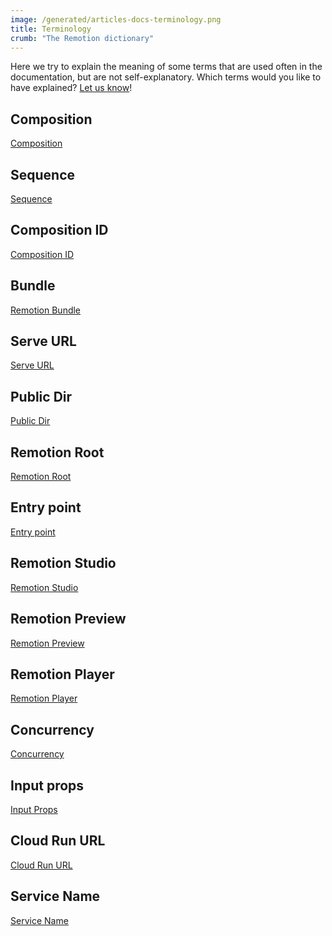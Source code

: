 ```yaml
---
image: /generated/articles-docs-terminology.png
title: Terminology
crumb: "The Remotion dictionary"
---
```


Here we try to explain the meaning of some terms that are used often in the documentation, but are not self-explanatory. Which terms would you like to have explained? [Let us know](https://remotion.dev/issue)!

## Composition

[Composition](/docs/terminology/composition)

## Sequence

[Sequence](/docs/terminology/sequence)

## Composition ID

[Composition ID](/docs/terminology/composition#composition-id)

## Bundle

[Remotion Bundle](/docs/terminology/bundle)

## Serve URL

[Serve URL](/docs/terminology/serve-url)

## Public Dir

[Public Dir](/docs/terminology/public-dir)

## Remotion Root

[Remotion Root](/docs/terminology/remotion-root)

## Entry point

[Entry point](/docs/terminology/entry-point)

## Remotion Studio

[Remotion Studio](/docs/terminology/studio)

## Remotion Preview

[Remotion Preview](/docs/terminology/studio#remotion-preview)

## Remotion Player

[Remotion Player](/docs/terminology/player)

## Concurrency

[Concurrency](/docs/terminology/concurrency)

## Input props

[Input Props](/docs/terminology/input-props)

## Cloud Run URL

[Cloud Run URL](/docs/terminology/cloud-run-url)

## Service Name

[Service Name](/docs/terminology/service-name)
